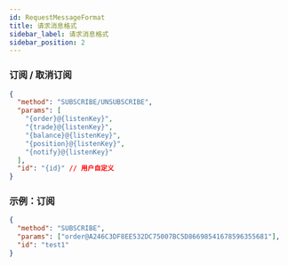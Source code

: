 ```yaml
---
id: RequestMessageFormat
title: 请求消息格式
sidebar_label: 请求消息格式
sidebar_position: 2
---
```


### 订阅 / 取消订阅

```json title="订阅/取消订阅"
{
  "method": "SUBSCRIBE/UNSUBSCRIBE",
  "params": [
    "{order}@{listenKey}",
    "{trade}@{listenKey}",
    "{balance}@{listenKey}",
    "{position}@{listenKey}",
    "{notify}@{listenKey}"
  ],
  "id": "{id}" // 用户自定义
}
```

### 示例：订阅

```json title="订阅示例"
{
  "method": "SUBSCRIBE",
  "params": ["order@A246C3DF8EE532DC75007BC5D86698541678596355681"],
  "id": "test1"
}
```